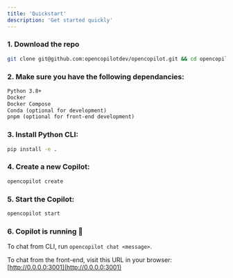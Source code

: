 ```yaml
---
title: 'Quickstart'
description: 'Get started quickly'
---
```


### 1. Download the repo

```bash
git clone git@github.com:opencopilotdev/opencopilot.git && cd opencopilot
```

### 2. Make sure you have the following dependancies:

```md
Python 3.8+
Docker
Docker Compose
Conda (optional for development)
pnpm (optional for front-end development)
```

### 3. Install Python CLI:

```bash
pip install -e .
```

### 4. Create a new Copilot:

```bash
opencopilot create
```

### 5. Start the Copilot:

```bash
opencopilot start
```

### 6. Copilot is running 🎉

To chat from CLI, run `opencopilot chat <message>`.

To chat from the front-end, visit this URL in your browser: [http://0.0.0.0:3001](http://0.0.0.0:3001)
